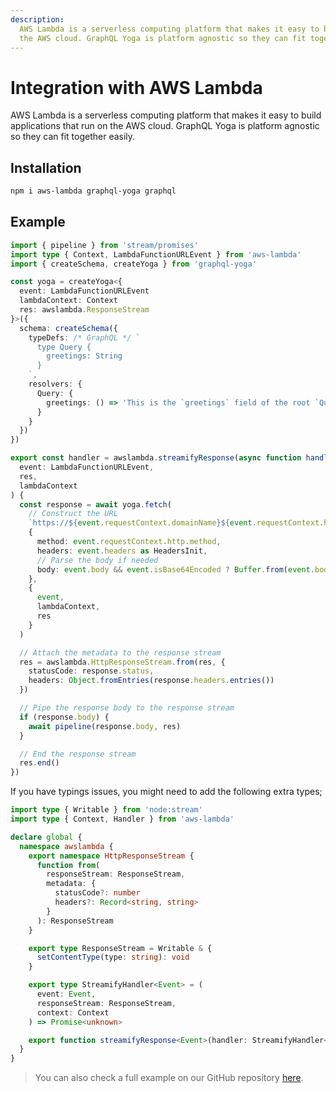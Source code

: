 ```yaml
---
description:
  AWS Lambda is a serverless computing platform that makes it easy to build applications that run on
  the AWS cloud. GraphQL Yoga is platform agnostic so they can fit together easily.
---
```


# Integration with AWS Lambda

AWS Lambda is a serverless computing platform that makes it easy to build applications that run on
the AWS cloud. GraphQL Yoga is platform agnostic so they can fit together easily.

## Installation

```sh npm2yarn
npm i aws-lambda graphql-yoga graphql
```

## Example

```ts filename="graphql.ts"
import { pipeline } from 'stream/promises'
import type { Context, LambdaFunctionURLEvent } from 'aws-lambda'
import { createSchema, createYoga } from 'graphql-yoga'

const yoga = createYoga<{
  event: LambdaFunctionURLEvent
  lambdaContext: Context
  res: awslambda.ResponseStream
}>({
  schema: createSchema({
    typeDefs: /* GraphQL */ `
      type Query {
        greetings: String
      }
    `,
    resolvers: {
      Query: {
        greetings: () => 'This is the `greetings` field of the root `Query` type'
      }
    }
  })
})

export const handler = awslambda.streamifyResponse(async function handler(
  event: LambdaFunctionURLEvent,
  res,
  lambdaContext
) {
  const response = await yoga.fetch(
    // Construct the URL
    `https://${event.requestContext.domainName}${event.requestContext.http.path}?${event.rawQueryString}`,
    {
      method: event.requestContext.http.method,
      headers: event.headers as HeadersInit,
      // Parse the body if needed
      body: event.body && event.isBase64Encoded ? Buffer.from(event.body, 'base64') : event.body
    },
    {
      event,
      lambdaContext,
      res
    }
  )

  // Attach the metadata to the response stream
  res = awslambda.HttpResponseStream.from(res, {
    statusCode: response.status,
    headers: Object.fromEntries(response.headers.entries())
  })

  // Pipe the response body to the response stream
  if (response.body) {
    await pipeline(response.body, res)
  }

  // End the response stream
  res.end()
})
```

If you have typings issues, you might need to add the following extra types;

```ts filename="awslambda.d.ts"
import type { Writable } from 'node:stream'
import type { Context, Handler } from 'aws-lambda'

declare global {
  namespace awslambda {
    export namespace HttpResponseStream {
      function from(
        responseStream: ResponseStream,
        metadata: {
          statusCode?: number
          headers?: Record<string, string>
        }
      ): ResponseStream
    }

    export type ResponseStream = Writable & {
      setContentType(type: string): void
    }

    export type StreamifyHandler<Event> = (
      event: Event,
      responseStream: ResponseStream,
      context: Context
    ) => Promise<unknown>

    export function streamifyResponse<Event>(handler: StreamifyHandler<Event>): Handler<Event>
  }
}
```

> You can also check a full example on our GitHub repository
> [here](https://github.com/graphql-hive/graphql-yoga/tree/main/examples/aws-lambda).
